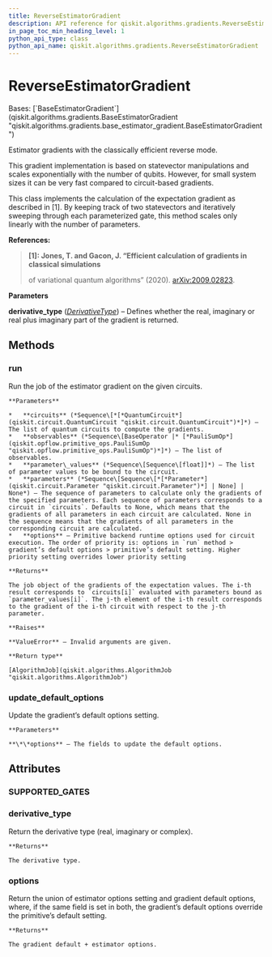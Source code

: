 ```yaml
---
title: ReverseEstimatorGradient
description: API reference for qiskit.algorithms.gradients.ReverseEstimatorGradient
in_page_toc_min_heading_level: 1
python_api_type: class
python_api_name: qiskit.algorithms.gradients.ReverseEstimatorGradient
---
```


# ReverseEstimatorGradient

<Class id="qiskit.algorithms.gradients.ReverseEstimatorGradient" isDedicatedPage={true} github="https://github.com/qiskit/qiskit/tree/stable/0.24/qiskit/algorithms/gradients/reverse_gradient/reverse_gradient.py" signature="ReverseEstimatorGradient(derivative_type=DerivativeType.REAL)">
  Bases: [`BaseEstimatorGradient`](qiskit.algorithms.gradients.BaseEstimatorGradient "qiskit.algorithms.gradients.base_estimator_gradient.BaseEstimatorGradient")

  Estimator gradients with the classically efficient reverse mode.

  <Admonition title="Note" type="note">
    This gradient implementation is based on statevector manipulations and scales exponentially with the number of qubits. However, for small system sizes it can be very fast compared to circuit-based gradients.
  </Admonition>

  This class implements the calculation of the expectation gradient as described in \[1]. By keeping track of two statevectors and iteratively sweeping through each parameterized gate, this method scales only linearly with the number of parameters.

  **References:**

  > **\[1]: Jones, T. and Gacon, J. “Efficient calculation of gradients in classical simulations**
  >
  > of variational quantum algorithms” (2020). [arXiv:2009.02823](https://arxiv.org/abs/2009.02823).

  **Parameters**

  **derivative\_type** ([*DerivativeType*](qiskit.algorithms.gradients.DerivativeType "qiskit.algorithms.gradients.DerivativeType")) – Defines whether the real, imaginary or real plus imaginary part of the gradient is returned.

  ## Methods

  <span id="qiskit-algorithms-gradients-reverseestimatorgradient-run" />

  ### run

  <Function id="qiskit.algorithms.gradients.ReverseEstimatorGradient.run" signature="ReverseEstimatorGradient.run(circuits, observables, parameter_values, parameters=None, **options)">
    Run the job of the estimator gradient on the given circuits.

    **Parameters**

    *   **circuits** (*Sequence\[*[*QuantumCircuit*](qiskit.circuit.QuantumCircuit "qiskit.circuit.QuantumCircuit")*]*) – The list of quantum circuits to compute the gradients.
    *   **observables** (*Sequence\[BaseOperator |* [*PauliSumOp*](qiskit.opflow.primitive_ops.PauliSumOp "qiskit.opflow.primitive_ops.PauliSumOp")*]*) – The list of observables.
    *   **parameter\_values** (*Sequence\[Sequence\[float]]*) – The list of parameter values to be bound to the circuit.
    *   **parameters** (*Sequence\[Sequence\[*[*Parameter*](qiskit.circuit.Parameter "qiskit.circuit.Parameter")*] | None] | None*) – The sequence of parameters to calculate only the gradients of the specified parameters. Each sequence of parameters corresponds to a circuit in `circuits`. Defaults to None, which means that the gradients of all parameters in each circuit are calculated. None in the sequence means that the gradients of all parameters in the corresponding circuit are calculated.
    *   **options** – Primitive backend runtime options used for circuit execution. The order of priority is: options in `run` method > gradient’s default options > primitive’s default setting. Higher priority setting overrides lower priority setting

    **Returns**

    The job object of the gradients of the expectation values. The i-th result corresponds to `circuits[i]` evaluated with parameters bound as `parameter_values[i]`. The j-th element of the i-th result corresponds to the gradient of the i-th circuit with respect to the j-th parameter.

    **Raises**

    **ValueError** – Invalid arguments are given.

    **Return type**

    [AlgorithmJob](qiskit.algorithms.AlgorithmJob "qiskit.algorithms.AlgorithmJob")
  </Function>

  <span id="qiskit-algorithms-gradients-reverseestimatorgradient-update-default-options" />

  ### update\_default\_options

  <Function id="qiskit.algorithms.gradients.ReverseEstimatorGradient.update_default_options" signature="ReverseEstimatorGradient.update_default_options(**options)">
    Update the gradient’s default options setting.

    **Parameters**

    **\*\*options** – The fields to update the default options.
  </Function>

  ## Attributes

  ### SUPPORTED\_GATES

  <Attribute id="qiskit.algorithms.gradients.ReverseEstimatorGradient.SUPPORTED_GATES" attributeValue="['rx', 'ry', 'rz', 'cp', 'crx', 'cry', 'crz']" />

  ### derivative\_type

  <Attribute id="qiskit.algorithms.gradients.ReverseEstimatorGradient.derivative_type">
    Return the derivative type (real, imaginary or complex).

    **Returns**

    The derivative type.
  </Attribute>

  ### options

  <Attribute id="qiskit.algorithms.gradients.ReverseEstimatorGradient.options">
    Return the union of estimator options setting and gradient default options, where, if the same field is set in both, the gradient’s default options override the primitive’s default setting.

    **Returns**

    The gradient default + estimator options.
  </Attribute>
</Class>

